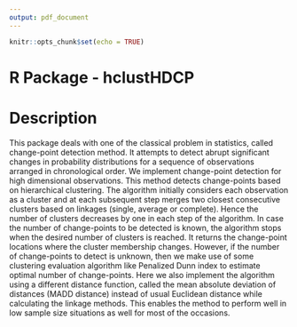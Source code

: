 ```yaml
---
output: pdf_document
---
```


```r
knitr::opts_chunk$set(echo = TRUE)
```

# R Package - hclustHDCP

# Description 

This package deals with one of the classical problem in statistics, called change-point detection method. It attempts to detect abrupt significant changes in probability distributions for a sequence of observations arranged in chronological order. We implement change-point detection for high dimensional observations. This method detects change-points based on hierarchical clustering. The algorithm initially considers each observation as a cluster and at each subsequent step merges two closest consecutive clusters based on linkages (single, average or complete). Hence the number of clusters decreases by one in each step of the algorithm. In case the number of change-points to be detected is known, the algorithm stops when the desired number of clusters is reached. It returns the change-point locations where the cluster membership changes. However, if the number of change-points to detect is unknown, then we make use of some clustering evaluation algorithm like Penalized Dunn index to estimate optimal number of change-points. Here we also implement the algorithm using a different distance function, called the mean absolute deviation of distances (MADD distance) instead of usual Euclidean distance while calculating the linkage methods. This enables the method to perform well in low sample size situations as well for most of the occasions.
